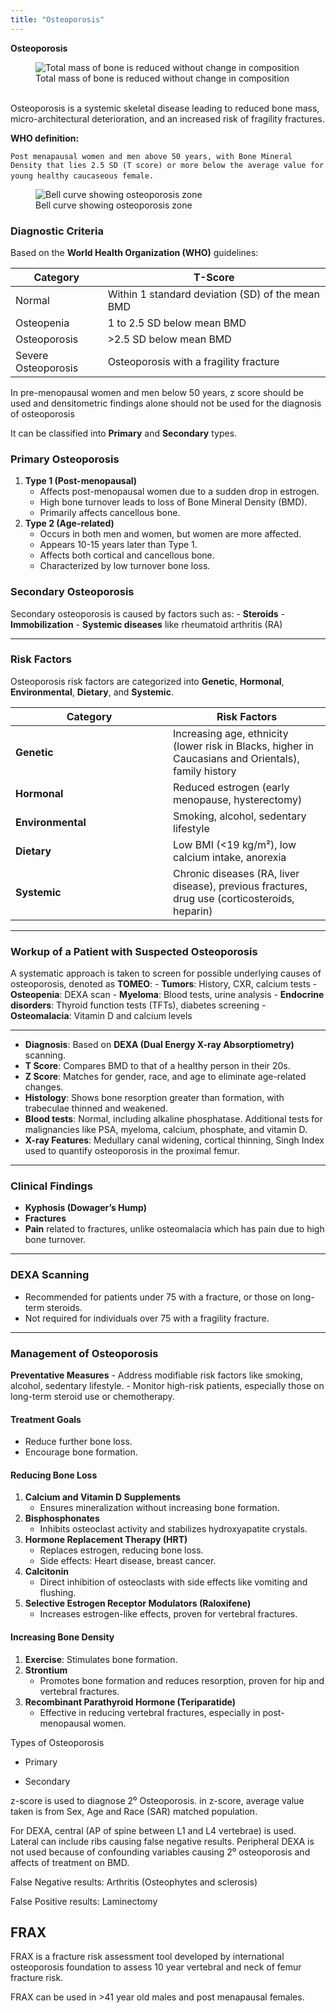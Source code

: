 ```yaml
---
title: "Osteoporosis"
---
```


**Osteoporosis**

![Total mass of bone is reduced without change in composition](/Revision%20notes/Pathology/images/Ospop2.png)

\
Osteoporosis is a systemic skeletal disease leading to reduced bone mass, micro-architectural deterioration, and an increased risk of fragility fractures.

**WHO definition:**

`Post menapausal women and men above 50 years, with Bone Mineral Density that lies 2.5 SD (T score) or more below the average value for young healthy caucaseous female.` 

![Bell curve showing osteoporosis zone](/Revision%20notes/Pathology/images/osteop.png)

### Diagnostic Criteria

Based on the **World Health Organization (WHO)** guidelines:

| **Category**        | **T-Score**                                      |
|---------------------|--------------------------------------------------|
| Normal              | Within 1 standard deviation (SD) of the mean BMD |
| Osteopenia          | 1 to 2.5 SD below mean BMD                       |
| Osteoporosis        | \>2.5 SD below mean BMD                          |
| Severe Osteoporosis | Osteoporosis with a fragility fracture           |

In pre-menopausal women and men below 50 years, z score should be used and densitometric findings alone should not be used for the diagnosis of osteoporosis

It can be classified into **Primary** and **Secondary** types.

### Primary Osteoporosis

1.  **Type 1 (Post-menopausal)**
    -   Affects post-menopausal women due to a sudden drop in estrogen.
    -   High bone turnover leads to loss of Bone Mineral Density (BMD).
    -   Primarily affects cancellous bone.
2.  **Type 2 (Age-related)**
    -   Occurs in both men and women, but women are more affected.
    -   Appears 10-15 years later than Type 1.
    -   Affects both cortical and cancellous bone.
    -   Characterized by low turnover bone loss.

### Secondary Osteoporosis

Secondary osteoporosis is caused by factors such as: - **Steroids** - **Immobilization** - **Systemic diseases** like rheumatoid arthritis (RA)

------------------------------------------------------------------------

### Risk Factors

Osteoporosis risk factors are categorized into **Genetic**, **Hormonal**, **Environmental**, **Dietary**, and **Systemic**.

| **Category** | **Risk Factors** |
|------------------------------------|------------------------------------|
| **Genetic** | Increasing age, ethnicity (lower risk in Blacks, higher in Caucasians and Orientals), family history |
| **Hormonal** | Reduced estrogen (early menopause, hysterectomy) |
| **Environmental** | Smoking, alcohol, sedentary lifestyle |
| **Dietary** | Low BMI (\<19 kg/m²), low calcium intake, anorexia |
| **Systemic** | Chronic diseases (RA, liver disease), previous fractures, drug use (corticosteroids, heparin) |

------------------------------------------------------------------------

### Workup of a Patient with Suspected Osteoporosis

A systematic approach is taken to screen for possible underlying causes of osteoporosis, denoted as **TOMEO**: - **Tumors**: History, CXR, calcium tests - **Osteopenia**: DEXA scan - **Myeloma**: Blood tests, urine analysis - **Endocrine disorders**: Thyroid function tests (TFTs), diabetes screening - **Osteomalacia**: Vitamin D and calcium levels

------------------------------------------------------------------------

-   **Diagnosis**: Based on **DEXA (Dual Energy X-ray Absorptiometry)** scanning.
-   **T Score**: Compares BMD to that of a healthy person in their 20s.
-   **Z Score**: Matches for gender, race, and age to eliminate age-related changes.
-   **Histology**: Shows bone resorption greater than formation, with trabeculae thinned and weakened.
-   **Blood tests**: Normal, including alkaline phosphatase. Additional tests for malignancies like PSA, myeloma, calcium, phosphate, and vitamin D.
-   **X-ray Features**: Medullary canal widening, cortical thinning, Singh Index used to quantify osteoporosis in the proximal femur.

------------------------------------------------------------------------

### Clinical Findings

-   **Kyphosis (Dowager's Hump)**
-   **Fractures**
-   **Pain** related to fractures, unlike osteomalacia which has pain due to high bone turnover.

------------------------------------------------------------------------

### DEXA Scanning

-   Recommended for patients under 75 with a fracture, or those on long-term steroids.
-   Not required for individuals over 75 with a fragility fracture.

------------------------------------------------------------------------

### Management of Osteoporosis

**Preventative Measures** - Address modifiable risk factors like smoking, alcohol, sedentary lifestyle. - Monitor high-risk patients, especially those on long-term steroid use or chemotherapy.

#### **Treatment Goals**

-   Reduce further bone loss.
-   Encourage bone formation.

#### **Reducing Bone Loss**

1.  **Calcium and Vitamin D Supplements**
    -   Ensures mineralization without increasing bone formation.
2.  **Bisphosphonates**
    -   Inhibits osteoclast activity and stabilizes hydroxyapatite crystals.
3.  **Hormone Replacement Therapy (HRT)**
    -   Replaces estrogen, reducing bone loss.
    -   Side effects: Heart disease, breast cancer.
4.  **Calcitonin**
    -   Direct inhibition of osteoclasts with side effects like vomiting and flushing.
5.  **Selective Estrogen Receptor Modulators (Raloxifene)**
    -   Increases estrogen-like effects, proven for vertebral fractures.

#### **Increasing Bone Density**

1.  **Exercise**: Stimulates bone formation.
2.  **Strontium**
    -   Promotes bone formation and reduces resorption, proven for hip and vertebral fractures.
3.  **Recombinant Parathyroid Hormone (Teriparatide)**
    -   Effective in reducing vertebral fractures, especially in post-menopausal women.

Types of Osteoporosis

-   Primary

-   Secondary

z-score is used to diagnose 2⁰ Osteoporosis. in z-score, average value taken is from Sex, Age and Race (SAR) matched population.

For DEXA, central (AP of spine between L1 and L4 vertebrae) is used. Lateral can include ribs causing false negative results. Peripheral DEXA is not used because of confounding variables causing 2⁰ osteoporosis and affects of treatment on BMD.

False Negative results: Arthritis (Osteophytes and sclerosis)

False Positive results: Laminectomy

## **FRAX**

FRAX is a fracture risk assessment tool developed by international osteoporosis foundation to assess 10 year vertebral and neck of femur fracture risk.

FRAX can be used in \>41 year old males and post menapausal females.
